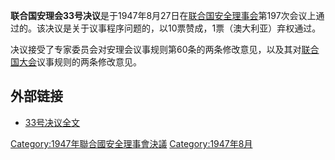 {{Infobox UN resolution
|number = 33
|organ = SC
|date = 8月27日
|year = 1947年
|meeting = 197
|code = S/528
|document = 
|for = 10
|abstention = 1
|against = 0
|subject = 安全理事会程序事项
|result = 通过 
|image = 
|caption = 
}}
'''联合国安理会33号决议'''是于1947年8月27日在[[联合国安全理事会|联合国安全理事会]]第197次会议上通过的。该决议是关于议事程序问题的，以10票赞成，1票（澳大利亚）弃权通过。

决议接受了专家委员会对安理会议事规则第60条的两条修改意见，以及其对[[联合国大会|联合国大会]]议事规则的两条修改意见。

==外部链接==
*[http://daccessdds.un.org/doc/RESOLUTION/GEN/NR0/042/51/IMG/NR004251.pdf?OpenElement 33号决议全文]{{dead link|date=2018年4月 |bot=InternetArchiveBot |fix-attempted=yes }}
{{UN-stub}}
{{UNSCR 1947}}

[[Category:1947年聯合國安全理事會決議|Category:1947年聯合國安全理事會決議]]
[[Category:1947年8月|Category:1947年8月]]